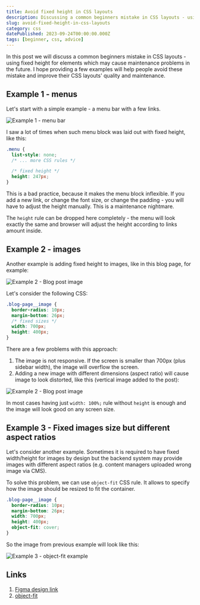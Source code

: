 ```yaml
---
title: Avoid fixed height in CSS layouts
description: Discussing a common beginners mistake in CSS layouts - using fixed height for elements.
slug: avoid-fixed-height-in-css-layouts
category: css
datePublished: 2023-09-24T00:00:00.000Z
tags: [beginner, css, advice]
---
```


In this post we will discuss a common beginners mistake in CSS layouts - using fixed height for elements which may cause maintenance problems in the future.
I hope providing a few examples will help people avoid these mistake and improve their CSS layouts' quality and maintenance.

## Example 1 - menus

Let's start with a simple example - a menu bar with a few links.

![Example 1 - menu bar](https://raw.githubusercontent.com/rodion-arr/blog/main/content/images/2023/09/avoid-fixed-height-in-css-layouts/1.png)

I saw a lot of times when such menu block was laid out with fixed height, like this:

```css
.menu {
  list-style: none;
  /* ... more CSS rules */

  /* fixed height */
  height: 247px;
}
```

This is a bad practice, because it makes the menu block inflexible.
If you add a new link, or change the font size, or change the padding - you will have to adjust the height manually. This is a maintenance nightmare.

The `height` rule can be dropped here completely - the menu will look exactly the same and browser will adjust the height according to links amount inside.

## Example 2 - images

Another example is adding fixed height to images, like in this blog page, for example:

![Example 2 - Blog post image](https://raw.githubusercontent.com/rodion-arr/blog/main/content/images/2023/09/avoid-fixed-height-in-css-layouts/2.png)

Let's consider the following CSS:

```css
.blog-page__image {
  border-radius: 10px;
  margin-bottom: 26px;
  /* fixed sizes */
  width: 700px;
  height: 400px;
}
```

There are a few problems with this approach:

1. The image is not responsive. If the screen is smaller than 700px (plus sidebar width), the image will overflow the screen.
1. Adding a new image with different dimensions (aspect ratio) will cause image to look distorted, like this (vertical image added to the post):

![Example 2 - Blog post image](https://raw.githubusercontent.com/rodion-arr/blog/main/content/images/2023/09/avoid-fixed-height-in-css-layouts/3.png)

In most cases having just `width: 100%;` rule without `height` is enough and the image will look good on any screen size.

## Example 3 - Fixed images size but different aspect ratios

Let's consider another example. Sometimes it is required to have fixed width/height for images by design but the backend system may provide images with different aspect ratios (e.g. content managers uploaded wrong image via CMS).

To solve this problem, we can use `object-fit` CSS rule. It allows to specify how the image should be resized to fit the container.

```css
.blog-page__image {
  border-radius: 10px;
  margin-bottom: 26px;
  width: 700px;
  height: 400px;
  object-fit: cover;
}
```

So the image from previous example will look like this:

![Example 3 - object-fit example](https://raw.githubusercontent.com/rodion-arr/blog/main/content/images/2023/09/avoid-fixed-height-in-css-layouts/4.png)

## Links

1. [Figma design link](https://www.figma.com/file/SghgVeNQt2zD3rs0dfUE4u/Landing-Page---Startup-App?type=design&node-id=3926-2632&mode=dev)
1. [object-fit](https://developer.mozilla.org/en-US/docs/Web/CSS/object-fit)
